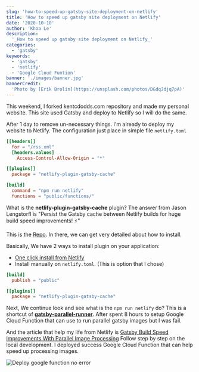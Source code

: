 ```yaml
---
slug: 'how-to-speed-up-gatsby-site-deployment-on-netlify'
title: 'How to speed up gatsby site deployment on Netlify'
date: '2020-10-18'
author: 'Khoa Le'
description:
  '_How to speed up gatsby site deployment on Netlify_'
categories:
  - 'gatsby'
keywords:
  - 'gatsby'
  - 'netlify'
  - 'Google Cloud Funtion'
banner: './images/banner.jpg'
bannerCredit:
  'Photo by [Erik Brolin](https://unsplash.com/photos/DGdqJdjq7pA)'
---
```


This weekend, I forked kentcdodds.com repository and made my personal website. This site used Gatsby and deploy to Netlify so I will do
the same.

After 1 day to remove un-necessary things. I'm already to deploy my website to Netlify. The configuration just place in simple file `netlify.toml`

```toml
[[headers]]
  for = "/rss.xml"
  [headers.values]
    Access-Control-Allow-Origin = "*"

[[plugins]]
  package = "netlify-plugin-gatsby-cache"

[build]
  command = "npm run netlify"
  functions = "public/functions/"
```

What is the **netlify-plugin-gatsby-cache** plugin? The answer from Jason Lengstorfl is "Persist the Gatsby cache between Netlify builds for huge build speed improvements! ⚡️"

This is the [Repo](https://github.com/jlengstorf/netlify-plugin-gatsby-cache). In there, we can get very detailed about how to install.

Basically, We have 2 ways to install plugin on your application:
  - [One click install from Netlify](http://app.netlify.com/plugins/netlify-plugin-gatsby-cache/install)
  - Install manually on `netlify.toml`. (This is option that I chose)
```toml
[build]
  publish = "public"

[[plugins]]
  package = "netlify-plugin-gatsby-cache"
```

Next, We continue look and see what is the `npm run netlify` do? This is a shortcut of [**gatsby-parallel-runner**](https://github.com/netlify/gatsby-parallel-runner).
After spent 8 hours to setup Google Cloud Function that can use to run parallel gatsby images but I was fail.

And the article that help my life from Netlify is [Gatsby Build Speed Improvements With Parallel Image Processing](https://www.netlify.com/blog/2020/02/25/gatsby-build-speed-improvements-with-parallel-image-processing/)
Follow step by step on the local development. I deployed success Google Cloud Function that can help speed up processing images.

![Deploy google function no error](./images/deploy-google-function-no-error.png "Deploy google function no error")


